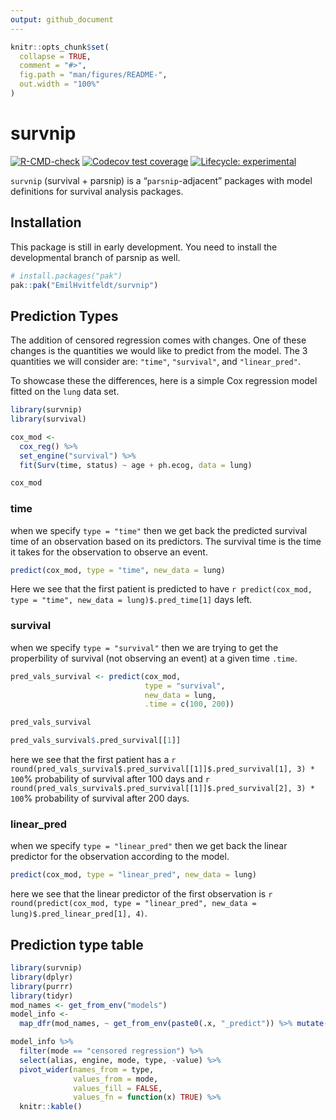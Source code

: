 ```yaml
---
output: github_document
---
```


<!-- README.md is generated from README.Rmd. Please edit that file -->

```r
knitr::opts_chunk$set(
  collapse = TRUE,
  comment = "#>",
  fig.path = "man/figures/README-",
  out.width = "100%"
)
```

# survnip

<!-- badges: start -->
[![R-CMD-check](https://github.com/EmilHvitfeldt/survnip/workflows/R-CMD-check/badge.svg)](https://github.com/EmilHvitfeldt/survnip/actions)
[![Codecov test coverage](https://codecov.io/gh/EmilHvitfeldt/survnip/branch/master/graph/badge.svg)](https://codecov.io/gh/EmilHvitfeldt/survnip?branch=master)
[![Lifecycle: experimental](https://img.shields.io/badge/lifecycle-experimental-orange.svg)](https://www.tidyverse.org/lifecycle/#experimental) 

<!-- badges: end -->

`survnip` (survival + parsnip) is a "`parsnip`-adjacent" packages with model definitions for survival analysis packages.

## Installation

This package is still in early development. You need to install the developmental branch of parsnip as well.

``` .r
# install.packages("pak")
pak::pak("EmilHvitfeldt/survnip")
```

## Prediction Types

The addition of censored regression comes with changes. One of these changes is the quantities we would like to predict from the model. The 3 quantities we will consider are: `"time"`, `"survival"`, and `"linear_pred"`.

To showcase these the differences, here is a simple Cox regression model fitted on the `lung` data set.

```r
library(survnip)
library(survival)

cox_mod <-
  cox_reg() %>%
  set_engine("survival") %>%
  fit(Surv(time, status) ~ age + ph.ecog, data = lung)

cox_mod
```

### time

when we specify `type = "time"` then we get back the predicted survival time of an observation based on its predictors. The survival time is the time it takes for the observation to observe an event.

```r
predict(cox_mod, type = "time", new_data = lung)
```

Here we see that the first patient is predicted to have `r predict(cox_mod, type = "time", new_data = lung)$.pred_time[1]` days left.

### survival

when we specify `type = "survival"` then we are trying to get the properbility of survival (not observing an event) at a given time `.time`. 

```r
pred_vals_survival <- predict(cox_mod, 
                              type = "survival", 
                              new_data = lung, 
                              .time = c(100, 200))

pred_vals_survival

pred_vals_survival$.pred_survival[[1]]
```

here we see that the first patient has a `r round(pred_vals_survival$.pred_survival[[1]]$.pred_survival[1], 3) * 100`% probability of survival after 100 days and `r round(pred_vals_survival$.pred_survival[[1]]$.pred_survival[2], 3) * 100`%
probability of survival after 200 days.

### linear_pred

when we specify `type = "linear_pred"` then we get back the linear predictor for the observation according to the model.

```r
predict(cox_mod, type = "linear_pred", new_data = lung)
```

here we see that the linear predictor of the first observation is  `r round(predict(cox_mod, type = "linear_pred", new_data = lung)$.pred_linear_pred[1], 4)`.

## Prediction type table 

```r
library(survnip)
library(dplyr)
library(purrr)
library(tidyr)
mod_names <- get_from_env("models")
model_info <-
  map_dfr(mod_names, ~ get_from_env(paste0(.x, "_predict")) %>% mutate(alias = .x))

model_info %>%
  filter(mode == "censored regression") %>%
  select(alias, engine, mode, type, -value) %>%
  pivot_wider(names_from = type, 
              values_from = mode, 
              values_fill = FALSE, 
              values_fn = function(x) TRUE) %>%
  knitr::kable()
```


